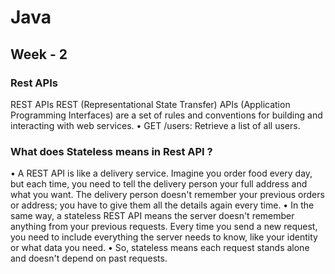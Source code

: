 # Java

## Week - 2
### Rest APIs



REST APIs
REST (Representational State Transfer) APIs (Application Programming
Interfaces) are a set of rules and conventions for building and
interacting with web services.
• GET /users: Retrieve a list of all users.




### What does Stateless means in Rest API ?
• A REST API is like a delivery service. Imagine you order food every day, but each time, you need to tell the delivery person your full address and what you want. The delivery person doesn't remember your previous orders or address; you have to give them all the details again every time.
• In the same way, a stateless REST API means the server doesn't remember anything from your previous requests. Every time you send a new request, you need to include everything the server needs to know, like your identity or what data you need.
• So, stateless means each request stands alone and doesn't depend on past requests.